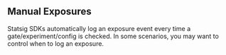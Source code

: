 ## Manual Exposures

Statsig SDKs automatically log an exposure event every time a gate/experiment/config is checked. In some scenarios, you may want to control when to log an exposure.

